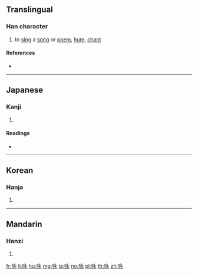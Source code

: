 {{also|詠}}
==Translingual==

===Han character===
{{Han char|rn=30|rad=口|as=05|sn=8|four=|canj=RINE|ids=⿰口永}}

# to [[sing]] a [[song]] or [[poem]], [[hum]], [[chant]]

====References====
* {{Han ref|kx=0185.070|dkj=03494|dj=0405.010|hdz=10609.010|uh=548F|ud=21647}}

----

==Japanese==

===Kanji===
{{ja-kanji|grade=|rs=口05}}

# {{defn|lang=ja|sort=口05}}

====Readings====
* {{ja-readings|on=[[えい]] (ei)|kun=[[うたう]] (utau)}}

----

==Korean==

===Hanja===
{{ko-hanja|hangeul=영|rv=yeong|mr=yŏng}}

# {{defn|lang=ko|sort=口05}}

----

==Mandarin==

===Hanzi===
{{cmn-hanzi|tra=詠|pin=[[yǒng]] ([[yong3]]), [[jué]] ([[jue2]]), [[quē]] ([[que1]])|wg=yung<sup>3</sup>, chüeh<sup>2</sup>, ch'üeh<sup>1</sup>}}

# {{defn|lang=cmn|sort=口05}}

[[fr:咏]]
[[li:咏]]
[[hu:咏]]
[[mg:咏]]
[[ja:咏]]
[[no:咏]]
[[pl:咏]]
[[th:咏]]
[[zh:咏]]